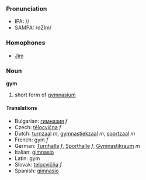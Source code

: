===Pronunciation===
*IPA: //
*SAMPA: /dZIm/

=== Homophones ===
*[[Jim]]

=== Noun ===
'''gym'''

#short form of [[gymnasium]]

====Translations====
*Bulgarian: [[гимназия]] ''f''
*Czech: [[tělocvična]] ''f'' 
*Dutch: [[turnzaal]] ''m'', [[gymnastiekzaal]] ''m'', [[sportzaal]] ''m''
*French: gym ''f''
*German: [[Turnhalle]] ''f'', [[Sporthalle]] ''f'', [[Gymnastikraum]] ''m''
*Italian: [[gimnasio]]
*Latin: gym
*Slovak: [[telocvičňa]] ''f'' 
*Spanish: [[gimnasio]]